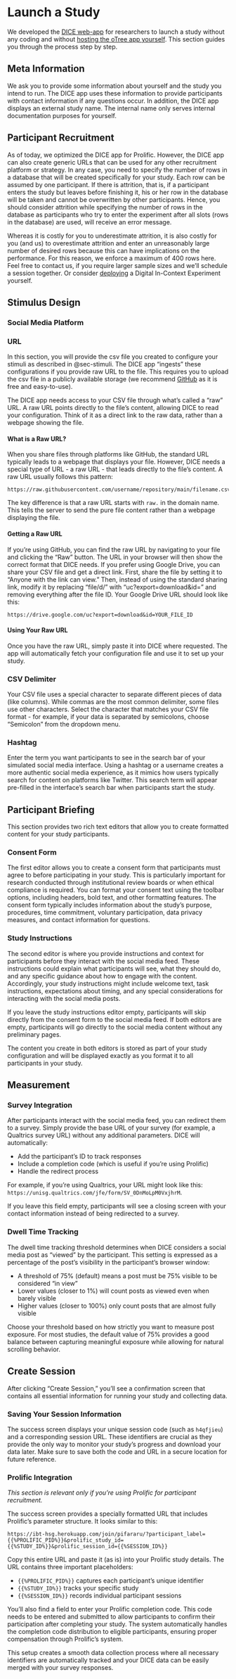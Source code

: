# Launch a Study {#sec-launch}

We developed the [DICE web-app](https://www.dice-app.org/) for researchers to launch a study without any coding and without [hosting the oTree app yourself](deployment.qmd#sec-deployment). This section guides you through the process step by step.

## Meta Information

We ask you to provide some information about yourself and the study you intend to run. The DICE app uses these information to provide participants with contact information if any questions occur. In addition, the DICE app displays an external study name. The internal name only serves internal documentation purposes for yourself.

## Participant Recruitment

As of today, we optimized the DICE app for Prolific. However, the DICE app can also create generic URLs that can be used for any other recruitment platform or strategy. In any case, you need to specify the number of rows in a database that will be created specifically for your study. Each row can be assumed by one participant. If there is attrition, that is, if a participant enters the study but leaves before finishing it, his or her row in the database will be taken and cannot be overwritten by other participants. Hence, you should consider attrition while specifying the number of rows in the database as participants who try to enter the experiment after all slots (rows in the database) are used, will receive an error message.

Whereas it is costly for you to underestimate attrition, it is also costly for you (and us) to overestimate attrition and enter an unreasonably large number of desired rows because this can have implications on the performance. For this reason, we enforce a maximum of 400 rows here. Feel free to contact us, if you require larger sample sizes and we'll schedule a session together. Or consider [deploying](deployment.qmd#sec-deploy) a Digital In-Context Experiment yourself.

## Stimulus Design

### Social Media Platform

### URL

In this section, you will provide the csv file you created to configure your stimuli as described in @sec-stimuli. The DICE app "ingests" these configurations if you provide raw URL to the file. This requires you to upload the csv file in a publicly available storage (we recommend [GitHub](https://github.com/) as it is free and easy-to-use). 

The DICE app needs access to your CSV file through what's called a "raw" URL. A raw URL points directly to the file's content, allowing DICE to read your configuration. Think of it as a direct link to the raw data, rather than a webpage showing the file.

#### What is a Raw URL?
When you share files through platforms like GitHub, the standard URL typically leads to a webpage that displays your file. However, DICE needs a special type of URL - a raw URL - that leads directly to the file's content. A raw URL usually follows this pattern:

```
https://raw.githubusercontent.com/username/repository/main/filename.csv
```

The key difference is that a raw URL starts with `raw.` in the domain name. This tells the server to send the pure file content rather than a webpage displaying the file.

#### Getting a Raw URL
If you're using GitHub, you can find the raw URL by navigating to your file and clicking the "Raw" button. The URL in your browser will then show the correct format that DICE needs.
If you prefer using Google Drive, you can share your CSV file and get a direct link. First, share the file by setting it to "Anyone with the link can view." Then, instead of using the standard sharing link, modify it by replacing "file/d/" with "uc?export=download&id=" and removing everything after the file ID. Your Google Drive URL should look like this:

```
https://drive.google.com/uc?export=download&id=YOUR_FILE_ID
```

#### Using Your Raw URL
Once you have the raw URL, simply paste it into DICE where requested. The app will automatically fetch your configuration file and use it to set up your study.


### CSV Delimiter
Your CSV file uses a special character to separate different pieces of data (like columns). While commas are the most common delimiter, some files use other characters. Select the character that matches your CSV file format - for example, if your data is separated by semicolons, choose "Semicolon" from the dropdown menu.

### Hashtag
Enter the term you want participants to see in the search bar of your simulated social media interface. Using a hashtag or a username creates a more authentic social media experience, as it mimics how users typically search for content on platforms like Twitter. This search term will appear pre-filled in the interface's search bar when participants start the study.

## Participant Briefing

This section provides two rich text editors that allow you to create formatted content for your study participants.

### Consent Form

The first editor allows you to create a consent form that participants must agree to before participating in your study. This is particularly important for research conducted through institutional review boards or when ethical compliance is required. You can format your consent text using the toolbar options, including headers, bold text, and other formatting features.
The consent form typically includes information about the study's purpose, procedures, time commitment, voluntary participation, data privacy measures, and contact information for questions.

### Study Instructions

The second editor is where you provide instructions and context for participants before they interact with the social media feed. These instructions could explain what participants will see, what they should do, and any specific guidance about how to engage with the content. Accordingly, your study instructions might include welcome text, task instructions, expectations about timing, and any special considerations for interacting with the social media posts. 

If you leave the study instructions editor empty, participants will skip directly from the consent form to the social media feed. If both editors are empty, participants will go directly to the social media content without any preliminary pages.

The content you create in both editors is stored as part of your study configuration and will be displayed exactly as you format it to all participants in your study.


## Measurement

### Survey Integration

After participants interact with the social media feed, you can redirect them to a survey. Simply provide the base URL of your survey (for example, a Qualtrics survey URL) without any additional parameters. DICE will automatically:

- Add the participant's ID to track responses
- Include a completion code (which is useful if you're using Prolific)
- Handle the redirect process

For example, if you're using Qualtrics, your URL might look like this: `https://unisg.qualtrics.com/jfe/form/SV_0DnMoLpM0VxjhrM`.

If you leave this field empty, participants will see a closing screen with your contact information instead of being redirected to a survey.

### Dwell Time Tracking
The dwell time tracking threshold determines when DICE considers a social media post as "viewed" by the participant. This setting is expressed as a percentage of the post's visibility in the participant's browser window:

- A threshold of 75% (default) means a post must be 75% visible to be considered "in view"
- Lower values (closer to 1%) will count posts as viewed even when barely visible
- Higher values (closer to 100%) only count posts that are almost fully visible

Choose your threshold based on how strictly you want to measure post exposure. For most studies, the default value of 75% provides a good balance between capturing meaningful exposure while allowing for natural scrolling behavior.

## Create Session

After clicking "Create Session," you'll see a confirmation screen that contains all essential information for running your study and collecting data.

### Saving Your Session Information
The success screen displays your unique session code (such as `h4qfjieu`) and a corresponding session URL. These identifiers are crucial as they provide the only way to monitor your study's progress and download your data later. Make sure to save both the code and URL in a secure location for future reference.

### Prolific Integration
_This section is relevant only if you're using Prolific for participant recruitment._

The success screen provides a specially formatted URL that includes Prolific's parameter structure. It looks similar to this:

```
https://ibt-hsg.herokuapp.com/join/pifararu/?participant_label={{%PROLIFIC_PID%}}&prolific_study_id={{%STUDY_ID%}}&prolific_session_id={{%SESSION_ID%}}
```

Copy this entire URL and paste it (as is) into your Prolific study details. The URL contains three important placeholders:

- `{{%PROLIFIC_PID%}}` captures each participant's unique identifier
- `{{%STUDY_ID%}}` tracks your specific study
- `{{%SESSION_ID%}}` records individual participant sessions

You'll also find a field to enter your Prolific completion code. This code needs to be entered and submitted to allow participants to confirm their participation after completing your study. The system automatically handles the completion code distribution to eligible participants, ensuring proper compensation through Prolific's system.

This setup creates a smooth data collection process where all necessary identifiers are automatically tracked and your DICE data can be easily merged with your survey responses.
